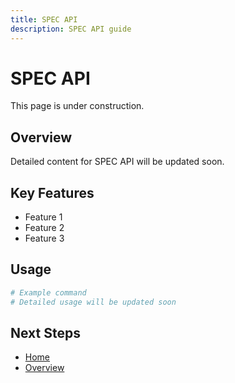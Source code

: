 ```yaml
---
title: SPEC API
description: SPEC API guide
---
```


# SPEC API

This page is under construction.

## Overview

Detailed content for SPEC API will be updated soon.

## Key Features

- Feature 1
- Feature 2
- Feature 3

## Usage

```bash
# Example command
# Detailed usage will be updated soon
```

## Next Steps

- [Home](/en)
- [Overview](/en/introduction/overview)
